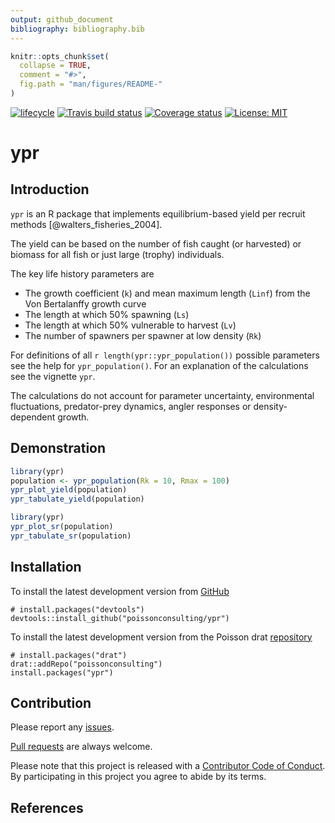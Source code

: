 ```yaml
---
output: github_document
bibliography: bibliography.bib
---
```


<!-- README.md is generated from README.Rmd. Please edit that file -->

```r
knitr::opts_chunk$set(
  collapse = TRUE,
  comment = "#>",
  fig.path = "man/figures/README-"
)
```

[![lifecycle](https://img.shields.io/badge/lifecycle-maturing-blue.svg)](https://www.tidyverse.org/lifecycle/#maturing)
[![Travis build status](https://travis-ci.org/poissonconsulting/ypr.svg?branch=master)](https://travis-ci.org/poissonconsulting/ypr)
[![Coverage status](https://codecov.io/gh/poissonconsulting/ypr/branch/master/graph/badge.svg)](https://codecov.io/github/poissonconsulting/ypr?branch=master)
[![License: MIT](https://img.shields.io/badge/License-MIT-green.svg)](https://opensource.org/licenses/MIT)

# ypr

## Introduction

`ypr` is an R package that implements equilibrium-based yield per recruit methods [@walters_fisheries_2004].

The yield can be based on the number of fish caught (or harvested) or biomass for all fish or just large (trophy) individuals.

The key life history parameters are

- The growth coefficient (`k`) and mean maximum length (`Linf`) from the Von Bertalanffy growth curve
- The length at which 50% spawning (`Ls`)
- The length at which 50% vulnerable to harvest (`Lv`)
- The number of spawners per spawner at low density (`Rk`)

For definitions of all `r length(ypr::ypr_population())` possible parameters see the help for `ypr_population()`.
For an explanation of the calculations see the vignette `ypr`.

The calculations do not account for parameter uncertainty, environmental fluctuations, predator-prey dynamics, angler responses or density-dependent growth.

## Demonstration

```r
library(ypr)
population <- ypr_population(Rk = 10, Rmax = 100)
ypr_plot_yield(population)
ypr_tabulate_yield(population)
```

```r
library(ypr)
ypr_plot_sr(population)
ypr_tabulate_sr(population)
```

## Installation

To install the latest development version from [GitHub](https://github.com/poissonconsulting/ypr)
```
# install.packages("devtools")
devtools::install_github("poissonconsulting/ypr")
```

To install the latest development version from the Poisson drat [repository](https://github.com/poissonconsulting/drat)
```
# install.packages("drat")
drat::addRepo("poissonconsulting")
install.packages("ypr")
```

## Contribution

Please report any [issues](https://github.com/poissonconsulting/ypr/issues).

[Pull requests](https://github.com/poissonconsulting/ypr/pulls) are always welcome.

Please note that this project is released with a [Contributor Code of Conduct](CONDUCT.md). 
By participating in this project you agree to abide by its terms.

## References 
